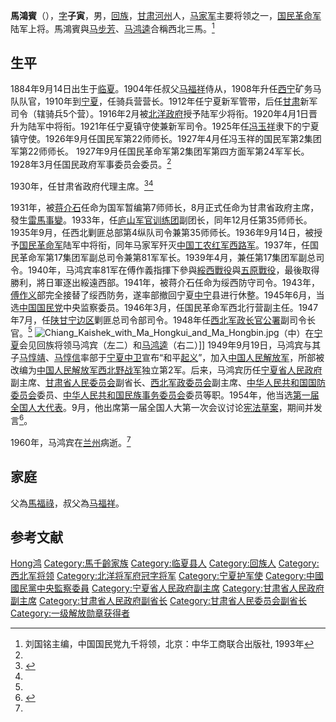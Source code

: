 {{Infobox Officeholder
| name             = 馬鴻賓
| image            = Ma Hongbin.jpg
| office1          = {{flagicon|ROC}} 第2任[[甘肅省_(中華民國)|甘肅省政府]]主席
| term_start1      = 1930年11月25日
| term_end1        = 1931年12月15日<br>{{small|（代理至1931年8月10日）}}
| predecessor1     = [[劉郁芬|劉郁芬]]
| successor1       = [[邵力子|邵力子]]
| birth_date       = 1884年9月14日
| birth_place      = {{QING-1862}}[[甘肅省_(清)|甘肅省]][[蘭州府|蘭州府]][[臨夏市|河州]]
| death_date       = {{dda|1960|10|21|1884|9|14}}
| death_place      = {{CHN}}[[甘肅省|甘肅省]][[蘭州市|蘭州市]]
| party            = {{kmt}}（－1949年）
}}

'''馬鴻賓'''（{{bd|1884年|9月14日|1960年|10月21日|catIdx=Ma,马}}），[[表字|字]]'''子寅'''，男，[[回族|回族]]，[[甘肃|甘肃]][[河州|河州]]人，[[马家军|马家军]]主要将领之一，[[国民革命军|国民革命军]]陆军上将。馬鴻賓與[[马步芳|马步芳]]、[[马鸿逵|马鸿逵]]合稱西北三馬。<ref name=liu>刘国铭主编，中国国民党九千将领，北京：中华工商联合出版社, 1993年</ref>

== 生平 ==
1884年9月14日出生于[[临夏|临夏]]。1904年任叔父[[马福祥|马福祥]]侍从，1908年升任[[西宁|西宁]]矿务马队队官，1910年到[[宁夏|宁夏]]，任骑兵营营长。1912年任宁夏新军管带，后任[[甘肃|甘肃]]新军司令（辖骑兵5个营）。1916年2月被[[北洋政府|北洋政府]]授予陆军少将衔。1920年4月1日晋升为陆军中将衔。1921年任宁夏镇守使兼新军司令。1925年任[[冯玉祥|冯玉祥]]隶下的宁夏镇守使。1926年9月任国民军第22师师长。1927年4月任冯玉祥的国民军第2集团军第22师师长。 1927年9月任国民革命军第2集团军第四方面军第24军军长。1928年3月任国民政府军事委员会委员。<ref name=liu/>

1930年，任甘肃省政府代理主席。<ref>{{Cite web |url=http://www.gs.xinhuanet.com/dfpd/2007-11/21/content_11731055.htm |title=清末民国两马家 |access-date=2012-06-24 |archive-date=2016-03-04 |archive-url=https://web.archive.org/web/20160304124226/http://www.gs.xinhuanet.com/dfpd/2007-11/21/content_11731055.htm |dead-url=no }}</ref><ref name=liu/>

1931年，被[[蒋介石|蒋介石]]任命为国军暂编第7师师长，8月正式任命为甘肃省政府主席，發生[[雷馬事變|雷馬事變]]。1933年，任[[庐山军官训练团|庐山军官训练团]]副团长，同年12月任第35师师长。1935年9月，任西北剿匪总部第4纵队司令兼第35师师长。1936年9月14日，被授予[[国民革命军|国民革命军]]陆军中将衔，同年马家军歼灭[[中国工农红军|中国工农红军]][[西路军|西路军]]。1937年，任国民革命军第17集团军副总司令兼第81军军长。1939年4月，兼任第17集团军副总司令。1940年，马鸿宾率81军在傅作義指揮下參與[[綏西戰役|綏西戰役]]與[[五原戰役|五原戰役]]，最後取得勝利，將日軍逐出綏遠西部。1941年，被蒋介石任命为绥西防守司令。1943年，[[傅作义|傅作义]]部完全接替了绥西防务，遂率部撤回宁夏[[中宁|中宁]]县进行休整。1945年6月，当选[[中国国民党|中国国民党]]中央监察委员。1946年3月，任国民革命军西北行营副主任。1947年7月，任[[陕甘宁边区|陕甘宁边区]]剿匪总司令部司令。1948年任[[西北军政长官公署|西北军政长官公署]]副司令长官。<ref name=liu/>
[[File:Chiang_Kaishek_with_Ma_Hongkui_and_Ma_Hongbin.jpg|thumb]]（中）在[[宁夏|宁夏]]会见回族将领马鸿宾（左二）和[[马鸿逵|马鸿逵]]（右二）]]
1949年9月19日，马鸿宾与其子[[马惇靖|马惇靖]]、[[马惇信|马惇信]]率部于[[宁夏|宁夏]][[中卫|中卫]]宣布“和平[[起义|起义]]”，加入[[中国人民解放军|中国人民解放军]]，所部被改编为[[中国人民解放军|中国人民解放军]][[西北野战军|西北野战军]]独立第2军。后来，马鸿宾历任[[宁夏省人民政府|宁夏省人民政府]]副主席、[[甘肃省人民委员会|甘肃省人民委员会]]副省长、[[西北军政委员会|西北军政委员会]]副主席、[[中华人民共和国国防委员会|中华人民共和国国防委员会]]委员、[[中华人民共和国民族事务委员会|中华人民共和国民族事务委员会]]委员等职。1954年，他当选[[第一届全国人大代表|第一届全国人大代表]]。9月，他出席第一届全国人大第一次会议讨论[[中华人民共和国宪法_(1954年)|宪法草案]]，期间并发言<ref>{{Cite book|title=人民代表大会制度创建史|last=[[张希坡|张希坡]]著|publisher=北京：[[中共党史出版社|中共党史出版社]]|year=2009.08|isbn=978-7-5098-0341-7|pages=657}}</ref>。

1960年，马鸿宾在[[兰州|兰州]]病逝。<ref name=liu/>

== 家庭 ==
父為[[馬福祿|馬福祿]]，叔父為[[马福祥|马福祥]]。

== 参考文献 ==
{{reflist}}

{{宁夏行政长官|镇}}
{{甘肃行政长官|ROC}}

{{Authority control}}
{{DEFAULTSORT:Ma马}}
[[Category:馬姓|Hong鸿]]
[[Category:馬千齡家族|Category:馬千齡家族]]
[[Category:临夏县人|Category:临夏县人]]
[[Category:回族人|Category:回族人]]
[[Category:西北军将领|Category:西北军将领]]
[[Category:北洋将军府冠字将军|Category:北洋将军府冠字将军]]
[[Category:宁夏护军使|Category:宁夏护军使]]
[[Category:中國國民黨中央監察委員|Category:中國國民黨中央監察委員]]
[[Category:宁夏省人民政府副主席|Category:宁夏省人民政府副主席]]
[[Category:甘肃省人民政府副主席|Category:甘肃省人民政府副主席]]
[[Category:甘肃省人民政府副省长|Category:甘肃省人民政府副省长]]
[[Category:甘肃省人民委员会副省长|Category:甘肃省人民委员会副省长]]
[[Category:一级解放勋章获得者|Category:一级解放勋章获得者]]